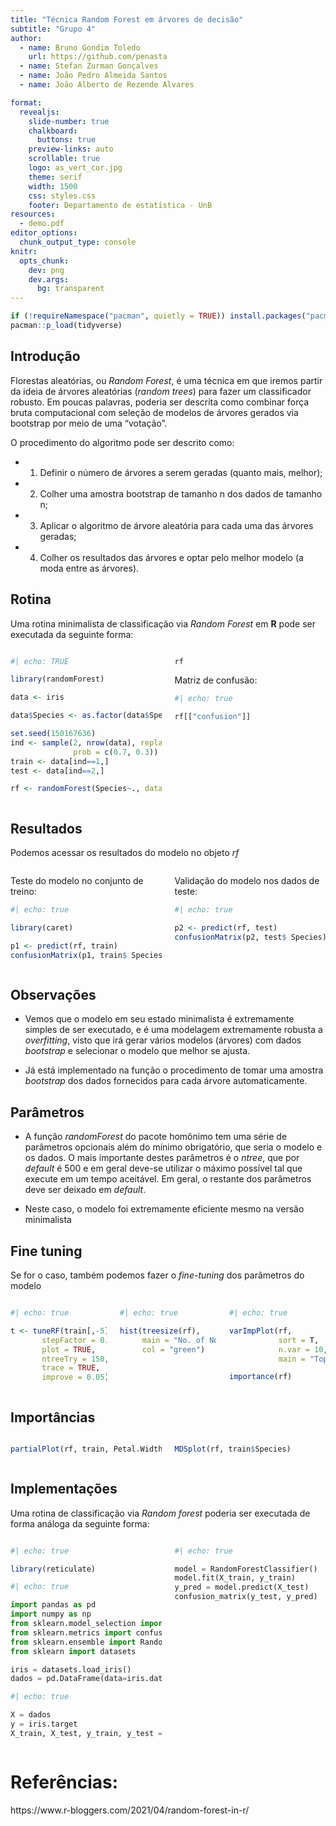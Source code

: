 ```yaml
---
title: "Técnica Random Forest em árvores de decisão"
subtitle: "Grupo 4"
author:
  - name: Bruno Gondim Toledo
    url: https://github.com/penasta
  - name: Stefan Zurman Gonçalves
  - name: João Pedro Almeida Santos
  - name: João Alberto de Rezende Alvares

format:
  revealjs: 
    slide-number: true
    chalkboard: 
      buttons: true
    preview-links: auto
    scrollable: true
    logo: as_vert_cor.jpg
    theme: serif
    width: 1500
    css: styles.css
    footer: Departamento de estatística - UnB
resources:
  - demo.pdf
editor_options: 
  chunk_output_type: console
knitr:
  opts_chunk:
    dev: png
    dev.args:
      bg: transparent
---
```


```r
if (!requireNamespace("pacman", quietly = TRUE)) install.packages("pacman")
pacman::p_load(tidyverse)
```

## Introdução

Florestas aleatórias, ou *Random Forest*, é uma técnica em que iremos partir da ideia de árvores aleatórias (*random trees*) para fazer um classificador robusto. Em poucas palavras, poderia ser descrita como combinar força bruta computacional com seleção de modelos de árvores gerados via bootstrap por meio de uma "votação".

O procedimento do algoritmo pode ser descrito como:

::: incremental
- 1. Definir o número de árvores a serem geradas (quanto mais, melhor);
- 2. Colher uma amostra bootstrap de tamanho n dos dados de tamanho n;
- 3. Aplicar o algoritmo de árvore aleatória para cada uma das árvores geradas;
- 4. Colher os resultados das árvores e optar pelo melhor modelo (a moda entre as árvores).
:::

## Rotina

Uma rotina minimalista de classificação via *Random Forest* em **R** pode ser executada da seguinte forma:


::: columns

::: {.column width="50%"}

```r
#| echo: TRUE

library(randomForest)

data <- iris

data$Species <- as.factor(data$Species)

set.seed(150167636)
ind <- sample(2, nrow(data), replace = TRUE,
              prob = c(0.7, 0.3))
train <- data[ind==1,]
test <- data[ind==2,]

rf <- randomForest(Species~., data=train, proximity=TRUE)

```

:::

::: {.column width="50%"}

```r
rf
```

Matriz de confusão:

```r
#| echo: true

rf[["confusion"]]
```

:::

:::

## Resultados

Podemos acessar os resultados do modelo no objeto *rf*

::: columns

::: {.column width="50%"}

Teste do modelo no conjunto de treino:

```r
#| echo: true

library(caret)

p1 <- predict(rf, train)
confusionMatrix(p1, train$ Species)
```

:::

::: {.column width="50%"}

Validação do modelo nos dados de teste:

```r
#| echo: true

p2 <- predict(rf, test)
confusionMatrix(p2, test$ Species)

```

:::
:::

## Observações

- Vemos que o modelo em seu estado minimalista é extremamente simples de ser executado, e é uma modelagem extremamente robusta a *overfitting*, visto que irá gerar vários modelos (árvores) com dados *bootstrap* e selecionar o modelo que melhor se ajusta.

- Já está implementado na função o procedimento de tomar uma amostra *bootstrap* dos dados fornecidos para cada árvore automaticamente.

## Parâmetros

- A função *randomForest* do pacote homônimo tem uma série de parâmetros opcionais além do mínimo obrigatório, que seria o modelo e os dados. O mais importante destes parâmetros é o *ntree*, que por *default* é 500 e em geral deve-se utilizar o máximo possível tal que execute em um tempo aceitável. Em geral, o restante dos parâmetros deve ser deixado em *default*.

- Neste caso, o modelo foi extremamente eficiente mesmo na versão minimalista

## Fine tuning

Se for o caso, também podemos fazer o *fine-tuning* dos parâmetros do modelo

::: columns

::: {.column width="33%"}


```r
#| echo: true

t <- tuneRF(train[,-5], train[,5],
       stepFactor = 0.5,
       plot = TRUE,
       ntreeTry = 150,
       trace = TRUE,
       improve = 0.05)

```
:::
::: {.column width="33%"}
```r
#| echo: true

hist(treesize(rf),
     main = "No. of Nodes for the Trees",
     col = "green")

```

:::
::: {.column width="33%"}

```r
#| echo: true

varImpPlot(rf,
           sort = T,
           n.var = 10,
           main = "Top 10 - Variable Importance")

importance(rf)

```


:::
:::

## Importâncias

::: columns

::: {.column width="50%"}

```r
partialPlot(rf, train, Petal.Width, "setosa")
```


:::

::: {.column width="50%"}

```r
MDSplot(rf, train$Species)
```


:::

:::


## Implementações

Uma rotina de classificação via *Random forest* poderia ser executada de forma análoga da seguinte forma:

::: columns

::: {.column width="50%"}

```r
#| echo: true

library(reticulate)
```

```python
#| echo: true

import pandas as pd
import numpy as np
from sklearn.model_selection import train_test_split
from sklearn.metrics import confusion_matrix
from sklearn.ensemble import RandomForestClassifier
from sklearn import datasets

iris = datasets.load_iris()
dados = pd.DataFrame(data=iris.data, columns=iris.feature_names)
```

```python
#| echo: true

X = dados
y = iris.target
X_train, X_test, y_train, y_test = train_test_split(X, y, test_size=0.3)
```

:::

::: {.column width="50%"}

```python
#| echo: true

model = RandomForestClassifier()
model.fit(X_train, y_train)
y_pred = model.predict(X_test)
confusion_matrix(y_test, y_pred)
```

:::
:::

# Referências:

https://www.r-bloggers.com/2021/04/random-forest-in-r/